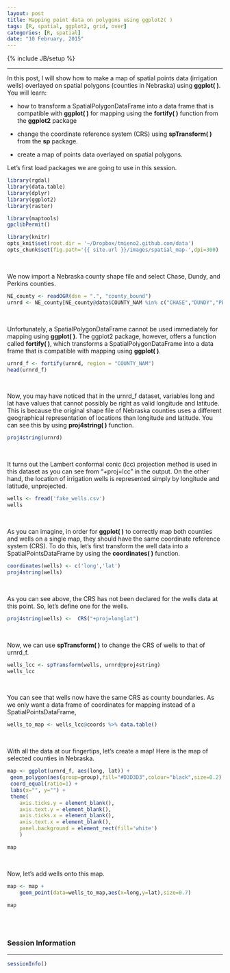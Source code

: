 ```yaml
---
layout: post
title: Mapping point data on polygons using ggplot2( )
tags: [R, spatial, ggplot2, grid, over]
categories: [R, spatial]
date: "10 February, 2015"
---
```

{% include JB/setup %} 
 
---------------

In this post, I will show how to make a map of spatial points data (irrigation wells) overlayed on spatial polygons (counties in Nebraska) using __ggplot( )__. You will learn:

* how to transform a SpatialPolygonDataFrame into a data frame that is compatible with __ggplot( )__ for mapping using the __fortify( )__ function from the __ggplot2__ package

* change the coordinate reference system (CRS) using **spTransform( )** from the **sp** package.
    
* create a map of points data overlayed on spatial polygons.

Let's first load packages we are going to use in this session.

```r
library(rgdal)
library(data.table)
library(dplyr)
library(ggplot2)
library(raster)
```

```r
library(maptools)
gpclibPermit()
```


```r
library(knitr)
opts_knit$set(root.dir = '~/Dropbox/tmieno2.github.com/data')
opts_chunk$set(fig.path='{{ site.url }}/images/spatial_map-',dpi=300)
```

<br />

We now import a Nebraska county shape file and select Chase, Dundy, and Perkins counties.

```r
NE_county <- readOGR(dsn = ".", "county_bound")
urnrd <- NE_county[NE_county@data$COUNTY_NAM %in% c("CHASE","DUNDY","PERKINS"),]
```

<br />

Unfortunately, a SpatialPolygonDataFrame cannot be used immediately for mapping using **ggplot( )**. The ggplot2 package, however, offers a function called **fortify( )**, which transforms a SpatialPolygonDataFrame into a data frame that is compatible with mapping using **ggplot( )**.

```r
urnrd_f <- fortify(urnrd, region = "COUNTY_NAM")
head(urnrd_f)
```

<br />

Now, you may have noticed that in the urnrd_f dataset, variables long and lat have values that cannot possibly be right as valid longitude and latitude. This is because the original shape file of Nebraska counties uses a different geographical representation of locations than longitude and latitude. You can see this by using **proj4string( )** function.

```r
proj4string(urnrd)
```

<br />

It turns out the Lambert conformal conic (lcc) projection method is used in this dataset as you can see from "+proj=lcc" in the output. On the other hand, the location of irrigation wells is represented simply by longitude and latitude, unprojected.

```r
wells <- fread('fake_wells.csv')
wells
```

<br />

As you can imagine, in order for **ggplot( )** to correctly map both  counties and wells on a single map, they should have the same coordinate reference system (CRS). To do this, let's first transform the well data into a SpatialPointsDataFrame by using the **coordinates( )** function.

```r
coordinates(wells) <- c('long','lat')
proj4string(wells)
```

<br />

As you can see above, the CRS has not been declared for the wells data at this point. So, let's define one for the wells.

```r
proj4string(wells) <-  CRS("+proj=longlat")
```

<br />

Now, we can use **spTransform( )** to change the CRS of wells to that of urnrd_f. 

```r
wells_lcc <- spTransform(wells, urnrd@proj4string)
wells_lcc
```

<br />

You can see that wells now have the same CRS as county boundaries. As we only want a data frame of coordinates for mapping instead of a SpatialPointsDataFrame,

```r
wells_to_map <- wells_lcc@coords %>% data.table()
```

<br />

With all the data at our fingertips, let's create a map! Here is the map of selected counties in Nebraska.

```r
map <- ggplot(urnrd_f, aes(long, lat)) + 
 geom_polygon(aes(group=group),fill="#D3D3D3",colour="black",size=0.2) +
 coord_equal(ratio=1) +
 labs(x="", y="") +
 theme(
 	axis.ticks.y = element_blank(),
 	axis.text.y = element_blank(), 
 	axis.ticks.x = element_blank(),
 	axis.text.x = element_blank(),
 	panel.background = element_rect(fill='white')
 	)
```

```r
map
```

<br />

Now, let's add wells onto this map.

```r
map <- map + 
	geom_point(data=wells_to_map,aes(x=long,y=lat),size=0.7)
```

```r
map
```

<br />
<br />

### Session Information

---------------

```r
sessionInfo()
```


